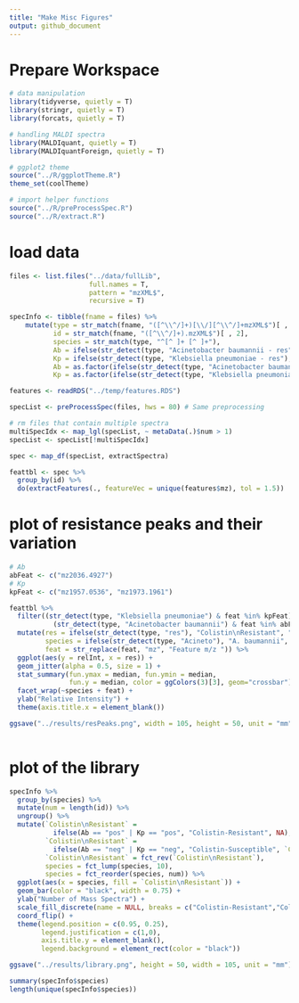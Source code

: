 ```yaml
---
title: "Make Misc Figures"
output: github_document
---
```


# Prepare Workspace
```r
# data manipulation
library(tidyverse, quietly = T)
library(stringr, quietly = T)
library(forcats, quietly = T)

# handling MALDI spectra
library(MALDIquant, quietly = T)
library(MALDIquantForeign, quietly = T)

# ggplot2 theme
source("../R/ggplotTheme.R")
theme_set(coolTheme)

# import helper functions
source("../R/preProcessSpec.R")
source("../R/extract.R")
```

# load data
```r
files <- list.files("../data/fullLib", 
                    full.names = T, 
                    pattern = "mzXML$",
                    recursive = T)

specInfo <- tibble(fname = files) %>%
    mutate(type = str_match(fname, "([^\\^/]+)[\\/][^\\^/]+mzXML$")[ , 2],
           id = str_match(fname, "([^\\^/]+).mzXML$")[ , 2],
           species = str_match(type, "^[^ ]+ [^ ]+"),
           Ab = ifelse(str_detect(type, "Acinetobacter baumannii - res"), "pos", "other"),
           Kp = ifelse(str_detect(type, "Klebsiella pneumoniae - res"), "pos", "other"),
           Ab = as.factor(ifelse(str_detect(type, "Acinetobacter baumannii - sen"), "neg", Ab)),
           Kp = as.factor(ifelse(str_detect(type, "Klebsiella pneumoniae - sen"), "neg", Kp)))

features <- readRDS("../temp/features.RDS")

specList <- preProcessSpec(files, hws = 80) # Same preprocessing

# rm files that contain multiple spectra
multiSpecIdx <- map_lgl(specList, ~ metaData(.)$num > 1)
specList <- specList[!multiSpecIdx]

spec <- map_df(specList, extractSpectra)

feattbl <- spec %>%
  group_by(id) %>%
  do(extractFeatures(., featureVec = unique(features$mz), tol = 1.5))
```

# plot of resistance peaks and their variation
```r
# Ab
abFeat <- c("mz2036.4927")
# Kp
kpFeat <- c("mz1957.0536", "mz1973.1961")

feattbl %>%
  filter((str_detect(type, "Klebsiella pneumoniae") & feat %in% kpFeat) |
           (str_detect(type, "Acinetobacter baumannii") & feat %in% abFeat)) %>%
  mutate(res = ifelse(str_detect(type, "res"), "Colistin\nResistant", "Colistin\nSensitive"),
         species = ifelse(str_detect(type, "Acineto"), "A. baumannii", "K. pneumoniae"),
         feat = str_replace(feat, "mz", "Feature m/z ")) %>%
  ggplot(aes(y = relInt, x = res)) +
  geom_jitter(alpha = 0.5, size = 1) +
  stat_summary(fun.ymax = median, fun.ymin = median, 
               fun.y = median, color = ggColors(3)[3], geom="crossbar") +
  facet_wrap(~species + feat) +
  ylab("Relative Intensity") +
  theme(axis.title.x = element_blank())

ggsave("../results/resPeaks.png", width = 105, height = 50, unit = "mm")
  

```

# plot of the library
```r
specInfo %>% 
  group_by(species) %>%
  mutate(num = length(id)) %>%
  ungroup() %>%
  mutate(`Colistin\nResistant` = 
           ifelse(Ab == "pos" | Kp == "pos", "Colistin-Resistant", NA),
         `Colistin\nResistant` = 
           ifelse(Ab == "neg" | Kp == "neg", "Colistin-Susceptible", `Colistin\nResistant`),
         `Colistin\nResistant` = fct_rev(`Colistin\nResistant`),
         species = fct_lump(species, 10),
         species = fct_reorder(species, num)) %>%
  ggplot(aes(x = species, fill = `Colistin\nResistant`)) +
  geom_bar(color = "black", width = 0.75) +
  ylab("Number of Mass Spectra") +
  scale_fill_discrete(name = NULL, breaks = c("Colistin-Resistant","Colistin-Susceptible")) +
  coord_flip() +
  theme(legend.position = c(0.95, 0.25),
        legend.justification = c(1,0),
        axis.title.y = element_blank(),
        legend.background = element_rect(color = "black"))

ggsave("../results/library.png", height = 50, width = 105, unit = "mm")

summary(specInfo$species)
length(unique(specInfo$species))
```
